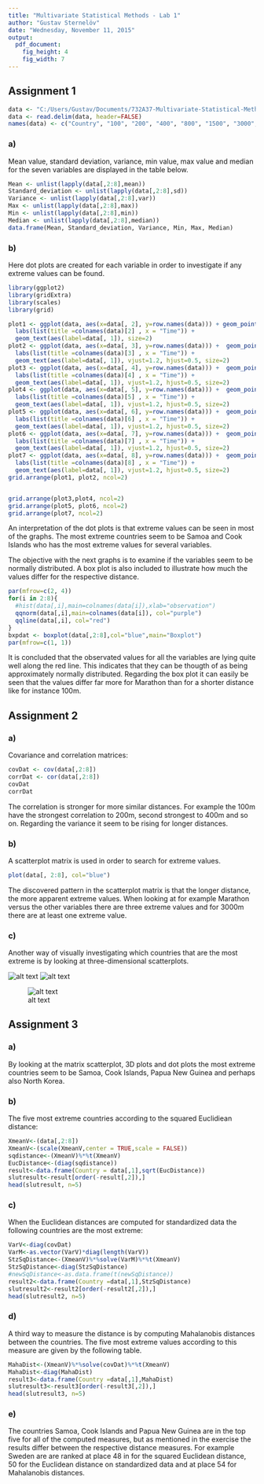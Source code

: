```yaml
---
title: "Multivariate Statistical Methods - Lab 1"
author: "Gustav Sternelöv"
date: "Wednesday, November 11, 2015"
output:
  pdf_document:
    fig_height: 4
    fig_width: 7
---
```


## Assignment 1
```r
data <- "C:/Users/Gustav/Documents/732A37-Multivariate-Statistical-Methods/Lab1/data.dat"
data <- read.delim(data, header=FALSE)
names(data) <- c("Country", "100", "200", "400", "800", "1500", "3000", "Marathon")
```


### a)
Mean value, standard deviation, variance, min value, max value and median for the seven variables are displayed in the table below.
```r
Mean <- unlist(lapply(data[,2:8],mean))
Standard_deviation <- unlist(lapply(data[,2:8],sd))
Variance <- unlist(lapply(data[,2:8],var))
Max <- unlist(lapply(data[,2:8],max))
Min <- unlist(lapply(data[,2:8],min))
Median <- unlist(lapply(data[,2:8],median))
data.frame(Mean, Standard_deviation, Variance, Min, Max, Median)
```


### b)

Here dot plots are created for each variable in order to investigate if any extreme values can be found.

```r
library(ggplot2)
library(gridExtra)
library(scales)
library(grid)

plot1 <- ggplot(data, aes(x=data[, 2], y=row.names(data))) + geom_point(col="white")+
  labs(list(title =colnames(data)[2] , x = "Time")) +
  geom_text(aes(label=data[, 1]), size=2)
plot2 <- ggplot(data, aes(x=data[, 3], y=row.names(data))) +  geom_point(col="white")+
  labs(list(title =colnames(data)[3] , x = "Time")) + 
  geom_text(aes(label=data[, 1]), vjust=1.2, hjust=0.5, size=2)
plot3 <- ggplot(data, aes(x=data[, 4], y=row.names(data))) +  geom_point(col="white")+
  labs(list(title =colnames(data)[4] , x = "Time")) + 
  geom_text(aes(label=data[, 1]), vjust=1.2, hjust=0.5, size=2)
plot4 <- ggplot(data, aes(x=data[, 5], y=row.names(data))) +  geom_point(col="white")+
  labs(list(title =colnames(data)[5] , x = "Time")) + 
  geom_text(aes(label=data[, 1]), vjust=1.2, hjust=0.5, size=2)
plot5 <- ggplot(data, aes(x=data[, 6], y=row.names(data))) +  geom_point(col="white")+
  labs(list(title =colnames(data)[6] , x = "Time")) + 
  geom_text(aes(label=data[, 1]), vjust=1.2, hjust=0.5, size=2)
plot6 <- ggplot(data, aes(x=data[, 7], y=row.names(data))) +  geom_point(col="white")+
  labs(list(title =colnames(data)[7] , x = "Time")) + 
  geom_text(aes(label=data[, 1]), vjust=1.2, hjust=0.5, size=2)
plot7 <- ggplot(data, aes(x=data[, 8], y=row.names(data))) +  geom_point(col="white")+
  labs(list(title =colnames(data)[8] , x = "Time")) + 
  geom_text(aes(label=data[, 1]), vjust=1.2, hjust=0.5, size=2)
grid.arrange(plot1, plot2, ncol=2)



```

```r
grid.arrange(plot3,plot4, ncol=2)
grid.arrange(plot5, plot6, ncol=2)
grid.arrange(plot7, ncol=2)
```

An interpretation of the dot plots is that extreme values can be seen in most of the graphs. The most extreme countries seem to be Samoa and Cook Islands who has the most extreme values for several variables.  

The objective with the next graphs is to examine if the variables seem to be normally distributed. A box plot is also included to illustrate how much the values differ for the respective distance.    

```r
par(mfrow=c(2, 4))
for(i in 2:8){
  #hist(data[,i],main=colnames(data[i]),xlab="observation")
  qqnorm(data[,i],main=colnames(data[i]), col="purple")
  qqline(data[,i], col="red")
}
bxpdat <- boxplot(data[,2:8],col="blue",main="Boxplot")
par(mfrow=c(1, 1))
```

It is concluded that the observated values for all the variables are lying quite well along the red line. This indicates that they can be thougth of as being approximately normally distributed. Regarding the box plot it can easily be seen that the values differ far more for Marathon than for a shorter distance like for instance 100m.  

## Assignment 2

### a)
Covariance and correlation matrices:  

```r
covDat <- cov(data[,2:8])
corrDat <- cor(data[,2:8])
covDat
corrDat
```
The correlation is stronger for more similar distances. For example the 100m have the strongest correlation to 200m, second strongest to 400m and so on. Regarding the variance it seem to be rising for longer distances. 

### b)
A scatterplot matrix is used in order to search for extreme values.  

```r
plot(data[, 2:8], col="blue")
```

The discovered pattern in the scatterplot matrix is that the longer distance, the more apparent extreme values. When looking at for example Marathon versus the other variables there are three extreme values and for 3000m there are at least one extreme value. 

### c)
Another way of visually investigating which countries that are the most extreme is by looking at three-dimensional scatterplots. 

![alt text](C:/Users/Gustav/Documents/732A37-Multivariate-Statistical-Methods/Lab1/3c.png)
![alt text](C:/Users/Gustav/Documents/732A37-Multivariate-Statistical-Methods/Lab1/3c_2.png)  

![alt text](C:/Users/Gustav/Documents/732A37-Multivariate-Statistical-Methods/Lab1/3c_3.png)


## Assignment 3

### a)
By looking at the matrix scatterplot, 3D plots and dot plots the most extreme countries seem to be Samoa, Cook Islands, Papua New Guinea and perhaps also North Korea.  

### b)
The five most extreme countries according to the squared Euclidiean distance:
```r
XmeanV<-(data[,2:8])
XmeanV<-(scale(XmeanV,center = TRUE,scale = FALSE))
sqdistance<-(XmeanV)%*%t(XmeanV)
EucDistance<-(diag(sqdistance))
result<-data.frame(Country = data[,1],sqrt(EucDistance))
slutresult<-result[order(-result[,2]),]
head(slutresult, n=5)
```


### c)
When the Euclidean distances are computed for standardized data the following countries are the most extreme:  

```r
VarV<-diag(covDat)
VarM<-as.vector(VarV)*diag(length(VarV))
StzSqDistance<-(XmeanV)%*%solve(VarM)%*%t(XmeanV)
StzSqDistance<-diag(StzSqDistance)
#newSqDistance<-as.data.frame(t(newSqDistance))
result2<-data.frame(Country =data[,1],StzSqDistance)
slutresult2<-result2[order(-result2[,2]),]
head(slutresult2, n=5)

```



### d)
A third way to measure the distance is by computing Mahalanobis distances between the countries. The five most extreme values according to this measure are given by the following table.  

```r
MahaDist<-(XmeanV)%*%solve(covDat)%*%t(XmeanV)
MahaDist<-diag(MahaDist)
result3<-data.frame(Country =data[,1],MahaDist)
slutresult3<-result3[order(-result3[,2]),]
head(slutresult3, n=5)
```

### e)
The countries Samoa, Cook Islands and Papua New Guinea are in the top five for all of the computed measures, but as mentioned in the exercise the results differ between the respective distance measures.
For example Sweden are are ranked at place 48 in for the squared Euclidean distance, 50 for the Euclidean distance on standardized data and at place 54 for Mahalanobis distances. 




